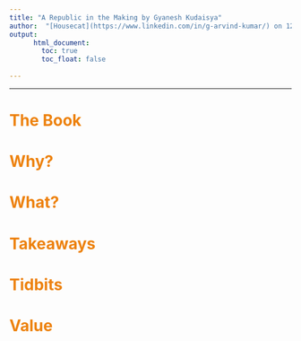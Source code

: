```yaml
---
title: "A Republic in the Making by Gyanesh Kudaisya"
author:  "[Housecat](https://www.linkedin.com/in/g-arvind-kumar/) on 12 Dec 2020"
output: 
      html_document:
        toc: true
        toc_float: false
    
---
```

  
----

# <font color="ED820E"> **The Book** </font>
  
# <font color="ED820E"> **Why?** </font>

# <font color="ED820E"> **What?** </font>

# <font color="ED820E"> **Takeaways** </font>

# <font color="ED820E"> **Tidbits** </font>

# <font color="ED820E"> **Value** </font>